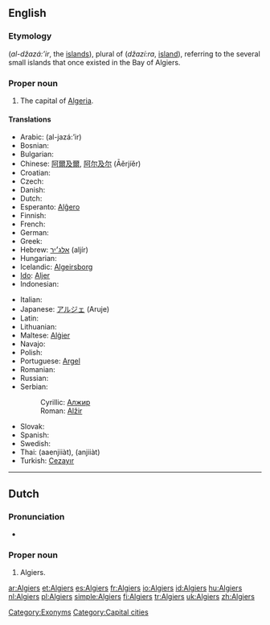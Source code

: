 {{wikipedia}}
==English==

===Etymology===
{{etyl|ar}} {{Arab|[[الجزائر]]}} (''al-džazá:’ir'', the [[islands]]), plural of {{Arab|[[جزيرة]]}} (''džazí:ra'', [[island]]), referring to the several small islands that once existed in the Bay of Algiers.

===Proper noun===
{{en-proper noun}}

# The capital of [[Algeria]].

====Translations====
{{trans-top|the capital of Algeria}}
* Arabic: {{Arab|[[الجزائر]]}} (al-jazá:’ir) {{p}}
* Bosnian: {{t-|bs|Alžir|m}}
* Bulgarian: {{t-|bg|Алжир|m|tr=Alžír}}
* Chinese: [[阿爾及爾]], [[阿尔及尔]] (Āěrjíěr)
* Croatian: {{t-|hr|Alžir}}
* Czech: {{t-|cs|Alžír|m}}
* Danish: {{t-|da|Algier}}
* Dutch: {{t+|nl|Algiers}}
* Esperanto: [[Alĝero]]
* Finnish: {{t+|fi|Alger}}
* French: {{t+|fr|Alger}}
* German: {{t+|de|Algier}}
* Greek: {{t-|el|Αλγέρι|n|tr=alʝéri}}
* Hebrew: [[אלג׳יר]] (aljír)
* Hungarian: {{t+|hu|Algír}}
* Icelandic: [[Algeirsborg]]
* [[Ido]]: [[Aljer]]
* Indonesian: {{t+|id|Algiers|xs=Indonesian}}
{{trans-mid}}
* Italian: {{t+|it|Algeri}}
* Japanese: [[アルジェ]] (Aruje)
* Latin: {{t-|la|Algeria|f}}
* Lithuanian: {{t+|lt|Alžyras|xs=Lithuanian}}
* Maltese: [[Alġier]]
* Navajo: {{tø|nv|Áljiis}}
* Polish: {{t+|pl|Algier|m}}
* Portuguese: [[Argel]] {{m}}
* Romanian: {{t+|ro|Alger}}
* Russian: {{t+|ru|Алжир|m|tr=Alžír}}
* Serbian:
*: Cyrillic: [[Алжир]] {{m}}
*: Roman: [[Alžir#Serbian|Alžir]] {{m}}
* Slovak: {{t-|sk|Alžír|m}}
* Spanish: {{t+|es|Argel|m}}
* Swedish: {{t-|sv|Alger}}
* Thai: {{Thai|[[แอลเจียร์ส]]}} (aaenjiiàt), {{Thai|[[อัลเจียร์ส]]}} (anjiiàt)
* Turkish: [[Cezayır]]
{{trans-bottom}}

[[Category:Exonyms]]

----

==Dutch==

===Pronunciation===
* {{a|NL}} {{audio|Nl-Algiers.ogg|audio}}

===Proper noun===
{{infl|nl|proper noun|g=n}}

# Algiers.

[[Category:Capital cities]]

[[ar:Algiers]]
[[et:Algiers]]
[[es:Algiers]]
[[fr:Algiers]]
[[io:Algiers]]
[[id:Algiers]]
[[hu:Algiers]]
[[nl:Algiers]]
[[pl:Algiers]]
[[simple:Algiers]]
[[fi:Algiers]]
[[tr:Algiers]]
[[uk:Algiers]]
[[zh:Algiers]]